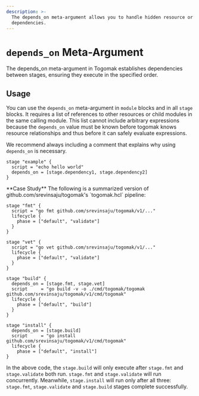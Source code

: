 ```yaml
---
description: >-
  The depends_on meta-argument allows you to handle hidden resource or module
  dependencies.
---
```




# `depends_on` Meta-Argument
The depends_on meta-argument in Togomak establishes dependencies between stages, ensuring they execute in the specified order.

## Usage

You can use the `depends_on` meta-argument in `module` blocks and in all `stage` blocks. It requires a list of references to other resources 
or child modules in the same calling module. 
This list cannot include arbitrary expressions because the `depends_on` 
value must be known before togomak knows resource relationships and thus before it can safely evaluate expressions.

We recommend always including a comment that explains why using `depends_on` is necessary. 

```hcl
stage "example" {
  script = "echo hello world"
  depends_on = [stage.dependency1, stage.dependency2]
}
```

<Callout>
**Case Study**
The following is a summarized version of github.com/srevinsaju/togomak's `togomak.hcl` pipeline: 

```hcl filename="togomak.hcl"
stage "fmt" {
  script = "go fmt github.com/srevinsaju/togomak/v1/..."
  lifecycle {
    phase = ["default", "validate"]
  }
}

stage "vet" {
  script = "go vet github.com/srevinsaju/togomak/v1/..."
  lifecycle {
    phase = ["default", "validate"]
  }
}

stage "build" {
  depends_on = [stage.fmt, stage.vet]
  script     = "go build -v -o ./cmd/togomak/togomak github.com/srevinsaju/togomak/v1/cmd/togomak"
  lifecycle {
    phase = ["default", "build"]
  }
}

stage "install" {
  depends_on = [stage.build]
  script     = "go install github.com/srevinsaju/togomak/v1/cmd/togomak"
  lifecycle {
    phase = ["default", "install"]
}
```

In the above code, the `stage.build` will only execute after `stage.fmt` and `stage.validate` both run. 
`stage.fmt` and `stage.validate` will run concurrently. Meanwhile, `stage.install` will run only after 
all three: `stage.fmt`, `stage.validate` and `stage.build` stages complete successfully. 
</Callout>